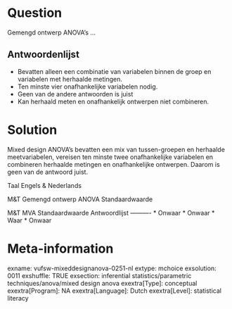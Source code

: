 Question
========
Gemengd ontwerp ANOVA's ...

Antwoordenlijst
----------
* Bevatten alleen een combinatie van variabelen binnen de groep en variabelen met herhaalde metingen.
* Ten minste vier onafhankelijke variabelen nodig.
* Geen van de andere antwoorden is juist
* Kan herhaald meten en onafhankelijk ontwerpen niet combineren.

Solution
========

Mixed design ANOVA's bevatten een mix van tussen-groepen en herhaalde meetvariabelen, vereisen ten minste twee onafhankelijke variabelen en combineren herhaalde metingen en onafhankelijke ontwerpen. Daarom is geen van de antwoord juist.

Taal Engels & Nederlands

M&T Gemengd ontwerp ANOVA Standaardwaarde

M&T MVA Standaardwaarde
Antwoordlijst
----------
* Onwaar
* Onwaar
* Waar
* Onwaar

Meta-information
================
exname: vufsw-mixeddesignanova-0251-nl
extype: mchoice
exsolution: 0011
exshuffle: TRUE
exsection: inferential statistics/parametric techniques/anova/mixed design anova
exextra[Type]: conceptual
exextra[Program]: NA
exextra[Language]: Dutch
exextra[Level]: statistical literacy

